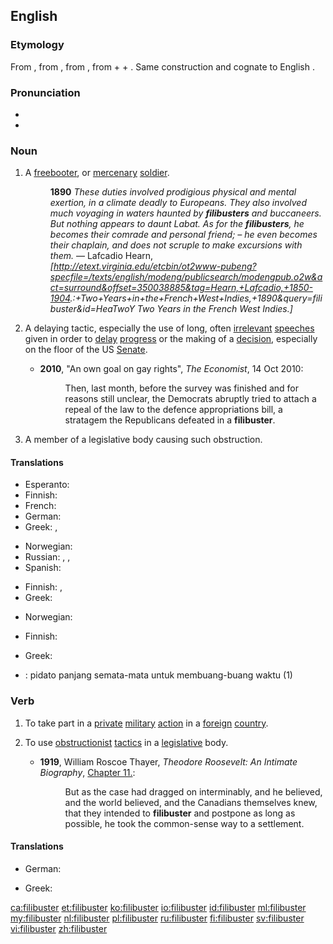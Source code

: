 ==English==
{{wikipedia}}

===Etymology===
From {{etyl|es|en}} {{term|filibustero||[[pirate]]|lang=es}}, from {{etyl|fr|en}} {{term|flibustier|lang=fr}}, from {{etyl|nl|en}} {{term|vrijbuiter||[[freebooter]]|lang=nl}}, from {{term|vrij||[[free]]|lang=nl}} + {{term|buit||[[booty]]|lang=nl}} + {{term|-er||agent|lang=nl}}. Same construction and cognate to English {{term|freebooter|lang=en}}.

===Pronunciation===
* {{IPA|/ˈfɪlɪbʌstə(r)/}}
* {{audio|en-us-filibuster.ogg|Audio (US)}}

===Noun===
{{en-noun}}

# A [[freebooter]], or [[mercenary]] [[soldier]].
#: '''1890''' ''These duties involved prodigious physical and mental exertion, in a climate deadly to Europeans. They also involved much voyaging in waters haunted by '''filibusters''' and buccaneers. But nothing appears to daunt Labat. As for the '''filibusters''', he becomes their comrade and personal friend; – he even becomes their chaplain, and does not scruple to make excursions with them.'' — Lafcadio Hearn, ''[http://etext.virginia.edu/etcbin/ot2www-pubeng?specfile=/texts/english/modeng/publicsearch/modengpub.o2w&act=surround&offset=350038885&tag=Hearn,+Lafcadio,+1850-1904.:+Two+Years+in+the+French+West+Indies,+1890&query=filibuster&id=HeaTwoY Two Years in the French West Indies.]''
# {{context|US|politics}} A delaying tactic, especially the use of long, often [[irrelevant]] [[speech]]es given in order to [[delay]] [[progress]] or the making of a [[decision]], especially on the floor of the US [[senate|Senate]].
#* '''2010''', "An own goal on gay rights", ''The Economist'', 14 Oct 2010:
#*: Then, last month, before the survey was finished and for reasons still unclear, the Democrats abruptly tried to attach a repeal of the law to the defence appropriations bill, a stratagem the Republicans defeated in a '''filibuster'''.
# {{context|US|politics}} A member of a legislative body causing such obstruction.

====Translations====
{{trans-top|freebooter}}
* Esperanto: {{t-|eo|flibustro}}
* Finnish: {{t-|fi|palkkasoturi}}
* French: {{t+|fr|flibustier|m}}
* German: {{t+|de|Freibeuter|m}}
* Greek: {{t+|el|κουρσάρος|m|tr=koursáros|sc=Grek}}, {{t+|el|πειρατής|m|tr=peiratís|sc=Grek}}
{{trans-mid}}
* Norwegian: {{t-|no|fribytter|m}}
* Russian: {{t+|ru|флибустьер|m|tr=flibustjér}},  {{t+|ru|пират|m|tr=pirát}}, {{t+|ru|наёмник|m|tr=najómnik}} {{qualifier|mercenary}}
* Spanish: {{t+|es|filibustero|m}}
{{trans-bottom}}

{{trans-top|long speech given in order to delay progress or the making of a decision}}
* Finnish: {{t-|fi|jarrutus}}, {{t-|fi|jarrutuspuhe}}
* Greek: {{t+|el|κωλυσιεργία|f|tr=kolysiergía|sc=Grek}}
{{trans-mid}}
* Norwegian: {{t-|no|filibuster|m}}
{{trans-bottom}}

{{trans-top|A member of a legislative body causing such obstruction}}
* Finnish: {{t-|fi|jarruttaja}}
{{trans-mid}}
* Greek: {{t-|el|κωλυσιεργός|m|f|tr=kolysiergós|sc=Grek}}
{{trans-bottom}}

{{checktrans}}
* {{ttbc|id}}: pidato panjang semata-mata untuk membuang-buang waktu (1)

===Verb===
{{en-verb}}

# To take part in a [[private]] [[military]] [[action]] in a [[foreign]] [[country]].
# {{context|US|politics}} To use [[obstructionist]] [[tactic]]s in a [[legislative]] body.
#* '''1919''', William Roscoe Thayer, ''Theodore Roosevelt: An Intimate Biography'', [http://etext.virginia.edu/etcbin/ot2www-pubeng?specfile=/texts/english/modeng/publicsearch/modengpub.o2w&act=surround&offset=616952574&tag=Thayer,+William+Roscoe:+Theodore+Roosevelt:+An+Intimate+Biography,+1919&query=filibuster&id=ThaTheo Chapter 11.]:
#*: But as the case had dragged on interminably, and he believed, and the world believed, and the Canadians themselves knew, that they intended to '''filibuster''' and postpone as long as possible, he took the common-sense way to a settlement.

====Translations====
{{trans-top|to use obstructionist tactics in a legislative body}}
* German: {{t+|de|filibustern}}
{{trans-mid}}
* Greek: {{t+|el|κωλυσιεργώ|tr=kolysiergó|sc=Grek}}
{{trans-bottom}}

[[ca:filibuster]]
[[et:filibuster]]
[[ko:filibuster]]
[[io:filibuster]]
[[id:filibuster]]
[[ml:filibuster]]
[[my:filibuster]]
[[nl:filibuster]]
[[pl:filibuster]]
[[ru:filibuster]]
[[fi:filibuster]]
[[sv:filibuster]]
[[vi:filibuster]]
[[zh:filibuster]]
